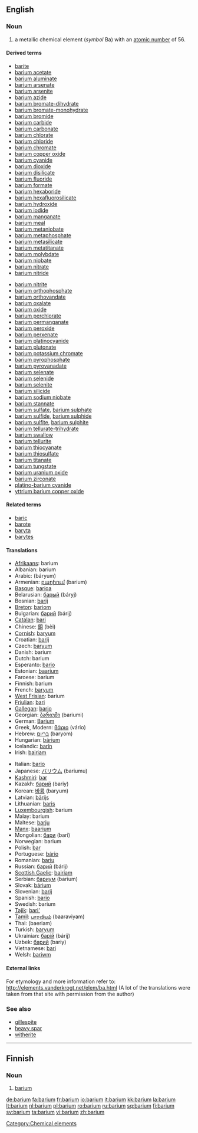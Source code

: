 {{see|Barium}}
==English==
{{elements|Ba|caesium|Cs|lanthanum|La}}

===Noun===
{{en-noun|-}}
{{wikipedia}}

# a metallic chemical element (''symbol'' Ba) with an [[atomic number]] of 56.

====Derived terms====
{{top2}}
* [[barite]]
* [[barium acetate]]
* [[barium aluminate]]
* [[barium arsenate]]
* [[barium arsenite]]
* [[barium azide]]
* [[barium bromate-dihydrate]]
* [[barium bromate-monohydrate]]
* [[barium bromide]]
* [[barium carbide]]
* [[barium carbonate]]
* [[barium chlorate]]
* [[barium chloride]]
* [[barium chromate]]
* [[barium copper oxide]]
* [[barium cyanide]]
* [[barium dioxide]]
* [[barium disilicate]]
* [[barium fluoride]]
* [[barium formate]]
* [[barium hexaboride]]
* [[barium hexafluorosilicate]]
* [[barium hydroxide]]
* [[barium iodide]]
* [[barium manganate]]
* [[barium meal]]
* [[barium metaniobate]]
* [[barium metaphosphate]]
* [[barium metasilicate]]
* [[barium metatitanate]]
* [[barium molybdate]]
* [[barium niobate]]
* [[barium nitrate]]
* [[barium nitride]]
{{mid2}}
* [[barium nitrite]]
* [[barium orthophosphate]]
* [[barium orthovandate]]
* [[barium oxalate]]
* [[barium oxide]]
* [[barium perchlorate]]
* [[barium permanganate]]
* [[barium peroxide]]
* [[barium perxenate]]
* [[barium platinocyanide]]
* [[barium plutonate]]
* [[barium potassium chromate]]
* [[barium pyrophosphate]]
* [[barium pyrovanadate]]
* [[barium selenate]]
* [[barium selenide]]
* [[barium selenite]]
* [[barium silicide]]
* [[barium sodium niobate]]
* [[barium stannate]]
* [[barium sulfate]], [[barium sulphate]]
* [[barium sulfide]], [[barium sulphide]]
* [[barium sulfite]], [[barium sulphite]]
* [[barium tellurate-trihydrate]]
* [[barium swallow]]
* [[barium tellurite]]
* [[barium thiocyanate]]
* [[barium thiosulfate]]
* [[barium titanate]]
* [[barium tungstate]]
* [[barium uranium oxide]]
* [[barium zirconate]]
* [[platino-barium cyanide]]
* [[yttrium barium copper oxide]]
{{bottom}}

====Related terms====
* [[baric]]
* [[barote]]
* [[baryta]]
* [[barytes]]

====Translations====
{{top}}
* [[Afrikaans]]: barium
* Albanian: barium
* Arabic: {{Arab|[[باريوم]]}} (báryum) {{m}}
* Armenian: [[բարիում]] (barium)
* [[Basque]]: [[barioa]]
* Belarusian: [[барый]] (báryj) {{m}}
* Bosnian: [[barij]]
* [[Breton]]: [[bariom]]
* Bulgarian: [[барий]] (bárij) {{m}}
* [[Catalan]]: [[bari]]
* Chinese: [[鋇]] (bèi)
* [[Cornish]]: [[baryum]]
* Croatian: [[barij]]
* Czech: [[baryum]] {{n}}
* Danish: barium
* Dutch: barium {{n}}
* Esperanto: [[bario]]
* Estonian: [[baarium]]
* Faroese: barium
* Finnish: barium
* French: [[baryum]] {{m}}
* [[West Frisian]]: barium
* [[Friulian]]: [[bari]]
* [[Gallegan]]: [[bario]]
* Georgian: [[ბარიუმი]] (bariumi)
* German: [[Barium]] {{n}}
* Greek, Modern: [[βάριο]] (vário) {{n}}
* Hebrew: [[בריום]] (baryom)
* Hungarian: [[bárium]]
* Icelandic: [[barín]]
* Irish: [[bairiam]]
{{mid}}
* Italian: [[bario]] {{m}}
* Japanese: [[バリウム]] (bariumu)
* [[Kashmiri]]: [[bar]]
* Kazakh: [[барий]] (bariy)
* Korean: [[바륨]] (baryum)
* Latvian: [[bārijs]]
* Lithuanian: [[baris]]
* [[Luxembourgish]]: barium
* Malay: barium
* Maltese: [[barju]]
* [[Manx]]: [[baarium]]
* Mongolian: [[бари]] (bari)
* Norwegian: barium
* Polish: [[bar]] {{m}}
* Portuguese: [[bário]]
* Romanian: [[bariu]] {{n}}
* Russian: [[барий]] (bárij) {{m}}
* [[Scottish Gaelic]]: [[bairiam]]
* Serbian: [[бариум]] (barium) {{m}}
* Slovak: [[bárium]]
* Slovenian: [[barij]]
* Spanish: [[bario]] {{m}}
* Swedish: barium
* [[Tajik]]: [[bari']]
* [[Tamil]]: [[பாரவியம்]] (baaraviyam)
* Thai: {{Thai|[[แบเรียม]]}} (baeriam)
* Turkish: [[baryum]]
* Ukrainian: [[барiй]] (bárij) {{m}}
* Uzbek: [[барий]] (bariy)
* Vietnamese: [[bari]]
* Welsh: [[bariwm]]
{{bottom}}

====External links====
For etymology and more information refer to:
http://elements.vanderkrogt.net/elem/ba.html
(A lot of the translations were taken from that site with permission from the author)

===See also===
* [[gillespite]]
* [[heavy spar]]
* [[witherite]]

[[Category:Chemical elements]]

----

==Finnish==
{{wikipedia|lang=fi}}

===Noun===
{{fi-noun}}

# {{chemical element|lang=fi}} [[#English|barium]]

[[de:barium]]
[[fa:barium]]
[[fr:barium]]
[[io:barium]]
[[it:barium]]
[[kk:barium]]
[[la:barium]]
[[lt:barium]]
[[nl:barium]]
[[pl:barium]]
[[ro:barium]]
[[ru:barium]]
[[sq:barium]]
[[fi:barium]]
[[sv:barium]]
[[ta:barium]]
[[vi:barium]]
[[zh:barium]]